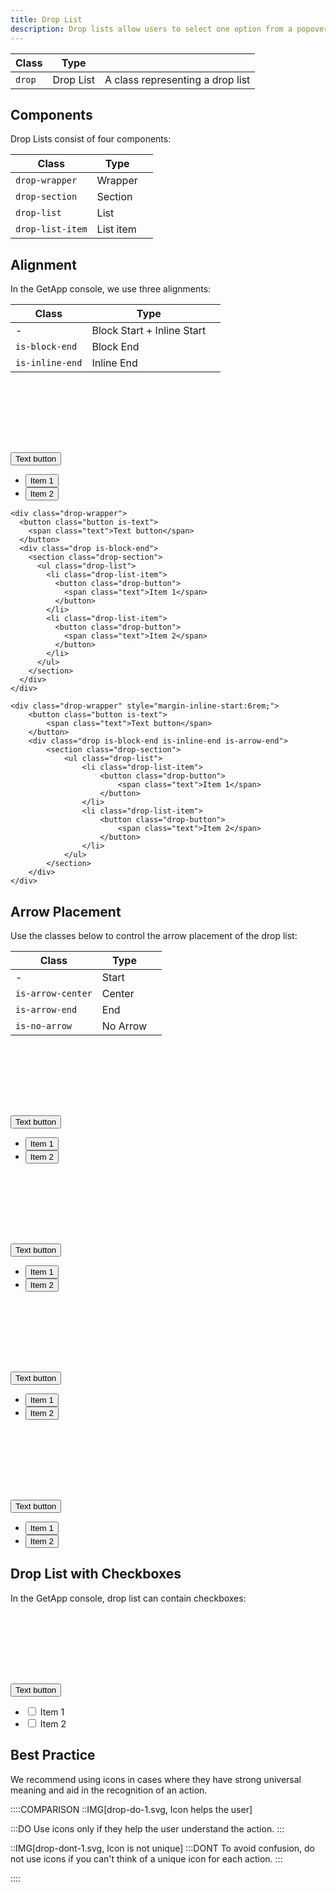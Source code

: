 ```yaml
---
title: Drop List
description: Drop lists allow users to select one option from a popover menu.
---
```


| Class  | Type      |                                  |
| ------ | --------- | -------------------------------- |
| `drop` | Drop List | A class representing a drop list |

## Components

Drop Lists consist of four components:

| Class            | Type      |     |
| ---------------- | --------- | --- |
| `drop-wrapper`   | Wrapper   |     |
| `drop-section`   | Section   |     |
| `drop-list`      | List      |     |
| `drop-list-item` | List item |     |

## Alignment

In the GetApp console, we use three alignments:

| Class           | Type                       |     |
| --------------- | -------------------------- | --- |
| -               | Block Start + Inline Start |     |
| `is-block-end`  | Block End                  |     |
| `is-inline-end` | Inline End                 |     |

<Preview noFlex>
<div class="grid-box u-cross-start">
    <div class="drop-wrapper" style="margin-block-start: 8rem">
    <button class="button is-text">
      <span class="text">Text button</span>
    </button>
    <div class="drop">
      <section class="drop-section">
        <ul class="drop-list">
          <li class="drop-list-item">
            <button class="drop-button">
              <span class="text">Item 1</span>
            </button>
          </li>
          <li class="drop-list-item">
            <button class="drop-button">
              <span class="text">Item 2</span>
            </button>
          </li>
        </ul>
      </section>
    </div>
    </div>

    <div class="drop-wrapper">
      <button class="button is-text">
        <span class="text">Text button</span>
      </button>
      <div class="drop is-block-end">
        <section class="drop-section">
          <ul class="drop-list">
            <li class="drop-list-item">
              <button class="drop-button">
                <span class="text">Item 1</span>
              </button>
            </li>
            <li class="drop-list-item">
              <button class="drop-button">
                <span class="text">Item 2</span>
              </button>
            </li>
          </ul>
        </section>
      </div>
    </div>

    <div class="drop-wrapper" style="margin-inline-start:6rem;">
        <button class="button is-text">
            <span class="text">Text button</span>
        </button>
        <div class="drop is-block-end is-inline-end is-arrow-end">
            <section class="drop-section">
                <ul class="drop-list">
                    <li class="drop-list-item">
                        <button class="drop-button">
                            <span class="text">Item 1</span>
                        </button>
                    </li>
                    <li class="drop-list-item">
                        <button class="drop-button">
                            <span class="text">Item 2</span>
                        </button>
                    </li>
                </ul>
            </section>
        </div>
    </div>

</div>
</Preview>

## Arrow Placement

Use the classes below to control the arrow placement of the drop list:

| Class             | Type     |     |
| ----------------- | -------- | --- |
| -                 | Start    |     |
| `is-arrow-center` | Center   |     |
| `is-arrow-end`    | End      |     |
| `is-no-arrow`     | No Arrow |     |

<Preview noFlex>
  <div class="grid-box u-cross-start">
    <div class="u-flex" style="min-inline-size:12rem">
      <div class="drop-wrapper" style="margin-block-start: 8rem">
        <button class="button is-text">
          <span class="text">Text button</span>
        </button>
        <div class="drop">
          <section class="drop-section">
            <ul class="drop-list">
              <li class="drop-list-item">
                <button class="drop-button">
                  <span class="text">Item 1</span>
                </button>
              </li>
              <li class="drop-list-item">
                <button class="drop-button">
                  <span class="text">Item 2</span>
                </button>
              </li>
            </ul>
          </section>
        </div>
      </div>
    </div>
    <div class="drop-wrapper" style="margin-block-start: 8rem">
      <div class="u-flex u-main-center" style="min-inline-size:12rem">
        <button class="button is-text">
          <span class="text">Text button</span>
        </button>
        <div class="drop is-arrow-center">
          <section class="drop-section">
            <ul class="drop-list">
              <li class="drop-list-item">
                <button class="drop-button">
                  <span class="text">Item 1</span>
                </button>
              </li>
              <li class="drop-list-item">
                <button class="drop-button">
                  <span class="text">Item 2</span>
                </button>
              </li>
            </ul>
          </section>
        </div>
      </div>
    </div>
    <div class="drop-wrapper" style="margin-block-start: 8rem">
      <div class="u-flex u-main-end" style="min-inline-size:12rem">
        <button class="button is-text">
          <span class="text">Text button</span>
        </button>
        <div class="drop is-arrow-end">
          <section class="drop-section">
            <ul class="drop-list">
              <li class="drop-list-item">
                <button class="drop-button">
                  <span class="text">Item 1</span>
                </button>
              </li>
              <li class="drop-list-item">
                <button class="drop-button">
                  <span class="text">Item 2</span>
                </button>
              </li>
            </ul>
          </section>
        </div>
      </div>
    </div>
    <div class="drop-wrapper" style="margin-block-start: 8rem;">
      <div class="u-flex" style="min-inline-size:12rem">
        <button class="button is-full-width is-text">
          <span class="text">Text button</span>
        </button>
        <div class="drop is-no-arrow">
          <section class="drop-section">
            <ul class="drop-list">
              <li class="drop-list-item">
                <button class="drop-button">
                  <span class="text">Item 1</span>
                </button>
              </li>
              <li class="drop-list-item">
                <button class="drop-button">
                  <span class="text">Item 2</span>
                </button>
              </li>
            </ul>
          </section>
        </div>
      </div>
    </div>
  </div>
</Preview>

## Drop List with Checkboxes
In the GetApp console, drop list can contain checkboxes:

<Preview center>
    <div class="drop-wrapper" style="margin-block-start: 8rem;">
        <div class="u-flex" style="min-inline-size:12rem">
            <button class="button is-full-width is-text">
                <span class="text">Text button</span>
            </button>
            <div class="drop is-no-arrow">
                <section class="drop-section">
                    <ul class="drop-list">
                        <li class="drop-list-item">
                            <label class="drop-button">
                                <input type="checkbox" />
                                <span class="text">Item 1</span>
                            </label>
                        </li>
                        <li class="drop-list-item">
                            <label class="drop-button">
                                <input type="checkbox" />
                                <span class="text">Item 2</span>
                            </label>
                        </li>
                    </ul>
                </section>
            </div>
        </div>
    </div>
</Preview>

## Best Practice

We recommend using icons in cases where they have strong universal meaning and aid in the recognition of an action.

::::COMPARISON
::IMG[drop-do-1.svg, Icon helps the user]

:::DO
Use icons only if they help the user understand the action.
:::

::IMG[drop-dont-1.svg, Icon is not unique]
:::DONT
To avoid confusion, do not use icons if you can't think of a unique icon for each action.
:::

::::
